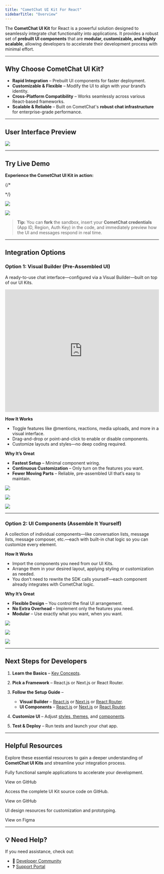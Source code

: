 ```yaml
---
title: "CometChat UI Kit For React"
sidebarTitle: "Overview"
---
```


The **CometChat UI Kit** for React is a powerful solution designed to seamlessly integrate chat functionality into applications. It provides a robust set of **prebuilt UI components** that are **modular, customizable, and highly scalable**, allowing developers to accelerate their development process with minimal effort.

***

## **Why Choose CometChat UI Kit?**

* **Rapid Integration** – Prebuilt UI components for faster deployment.
* **Customizable & Flexible** – Modify the UI to align with your brand’s identity.
* **Cross-Platform Compatibility** – Works seamlessly across various React-based frameworks.
* **Scalable & Reliable** – Built on CometChat's **robust chat infrastructure** for enterprise-grade performance.

***

## **User Interface Preview**

<Frame>
  <img src="/images/94312eb7-intro_web_screens-7ee27b256c54ea069273e198ec2aad4e.png" />
</Frame>

***

## **Try Live Demo**

**Experience the CometChat UI Kit in action:**

{/* <CardGroup>

<Card 
title="Launch Live Demo" 
icon="play"
href="https://link.cometchat.com/cometchat-demo"
/>

<Card title="Edit in CodeSandbox"
icon="/images/CodeSandbox_Square_Logo.svg"
href="https://link.cometchat.com/react-conversation-list-message"
/>

</CardGroup> */}


[<img src="/images/4cb1f653-F09F9A80_Launch_Live_Demo-007ACC.svg" />](https://link.cometchat.com/cometchat-demo)

[<img src="/images/30d34521-play-codesandbox.svg" />](https://link.cometchat.com/react-conversation-list-message)


> **Tip:** You can **fork** the sandbox, insert your **CometChat credentials** (App ID, Region, Auth Key) in the code, and immediately preview how the UI and messages respond in real time.

***

## **Integration Options**

### **Option 1: Visual Builder (Pre-Assembled UI)**

A ready-to-use chat interface—configured via a Visual Builder—built on top of our UI Kits.

<Frame>
  <iframe width="100%" height="400" src="https://www.youtube.com/embed/0mmX_3Ohnz8" title="YouTube video" frameBorder="0" allow="accelerometer; autoplay; clipboard-write; encrypted-media; gyroscope; picture-in-picture; web-share"></iframe>
</Frame>

**How It Works**

* Toggle features like @mentions, reactions, media uploads, and more in a visual interface.
* Drag-and-drop or point-and-click to enable or disable components.
* Customize layouts and styles—no deep coding required.

**Why It’s Great**

* **Fastest Setup** – Minimal component wiring.
* **Continuous Customization** – Only turn on the features you want.
* **Fewer Moving Parts** – Reliable, pre-assembled UI that’s easy to maintain.

[<img src="/images/933f23d4-React.js-Guide-000000.svg" />](/docs/ui-kit/react/builder-integration)

[<img src="/images/dd4acf05-Next.js-Guide-000000.svg" />](/docs/ui-kit/react/builder-integration-nextjs)

[<img src="/images/45bba668-React20Router-Guide-000000.svg" />](/docs/ui-kit/react/builder-integration-react-router)

***

### **Option 2: UI Components (Assemble It Yourself)**

A collection of individual components—like conversation lists, message lists, message composer, etc.—each with built-in chat logic so you can customize every element.

**How It Works**

* Import the components you need from our UI Kits.
* Arrange them in your desired layout, applying styling or customization as needed.
* You don’t need to rewrite the SDK calls yourself—each component already integrates with CometChat logic.

**Why It’s Great**

* **Flexible Design** – You control the final UI arrangement.
* **No Extra Overhead** – Implement only the features you need.
* **Modular** – Use exactly what you want, when you want.

[<img src="/images/933f23d4-React.js-Guide-000000.svg" />](/docs/ui-kit/react/react-js-integration)

[<img src="/images/dd4acf05-Next.js-Guide-000000.svg" />](/docs/ui-kit/react/next-js-integration)

[<img src="/images/45bba668-React20Router-Guide-000000.svg" />](/docs/ui-kit/react/react-router-integration)

***

## **Next Steps for Developers**

1. **Learn the Basics** – [Key Concepts](/docs/fundamentals/key-concepts).

2. **Pick a Framework** – React.js or Next.js or React Router.
 
3. **Follow the Setup Guide** –

   * **Visual Builder** – [React.js](/docs/ui-kit/react/builder-integration) or [Next.js](/docs/ui-kit/react/builder-integration-nextjs) or [React Router](/docs/ui-kit/react/builder-integration-react-router).
   * **UI Components** – [React.js](/docs/ui-kit/react/react-js-integration) or [Next.js](/docs/ui-kit/react/next-js-integration) or [React Router](/docs/ui-kit/react/react-router-integration).

4. **Customize UI** – Adjust [styles, themes](/docs/ui-kit/react/theme), and [components](/docs/ui-kit/react/components-overview).

5. **Test & Deploy** – Run tests and launch your chat app.

***

## **Helpful Resources**

Explore these essential resources to gain a deeper understanding of **CometChat UI Kits** and streamline your integration process.

<CardGroup>

<Card title="React Sample App" href="https://github.com/cometchat/cometchat-uikit-react/tree/v6/sample-app">

  Fully functional sample applications to accelerate your development.

  View on GitHub

</Card>

<Card title="UI Kit Source Code" href="https://github.com/cometchat/cometchat-uikit-react/tree/v6">

  Access the complete UI Kit source code on GitHub.

  View on GitHub

</Card>

<Card title="Figma Design File" href="https://www.figma.com/community/file/1442863561340379957/cometchat-ui-kit-for-web">

  UI design resources for customization and prototyping.

  View on Figma

</Card>

</CardGroup>

***

## **💡 Need Help?**

If you need assistance, check out:

* 💬 [Developer Community](http://community.cometchat.com/)
* ❓ [Support Portal](https://help.cometchat.com/hc/en-us/requests/new)
